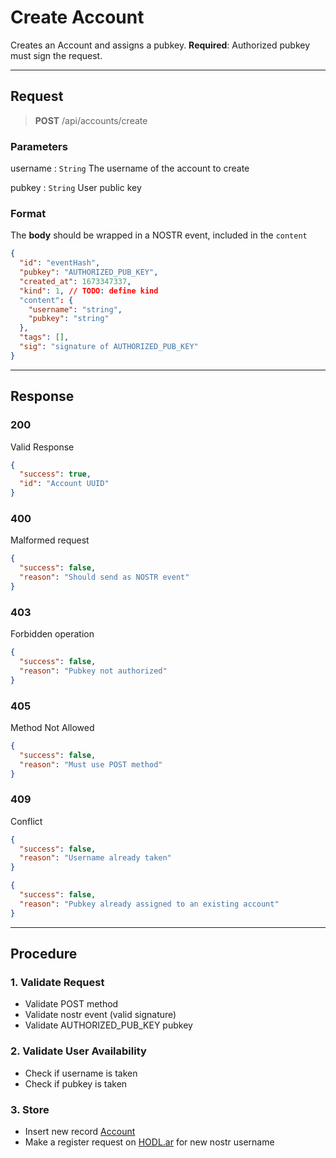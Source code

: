 # Create Account

Creates an Account and assigns a pubkey.
**Required**: Authorized pubkey must sign the request.

---

## Request

> **POST** /api/accounts/create

### Parameters

username
: `String`
The username of the account to create

pubkey
: `String`
User public key

### Format

The **body** should be wrapped in a NOSTR event, included in the `content`

```json highlight=7-8
{
  "id": "eventHash",
  "pubkey": "AUTHORIZED_PUB_KEY",
  "created_at": 1673347337,
  "kind": 1, // TODO: define kind
  "content": {
    "username": "string",
    "pubkey": "string"
  },
  "tags": [],
  "sig": "signature of AUTHORIZED_PUB_KEY"
}
```

---

## Response

### 200

Valid Response

```json
{
  "success": true,
  "id": "Account UUID"
}
```

### 400

Malformed request

```json
{
  "success": false,
  "reason": "Should send as NOSTR event"
}
```

### 403

Forbidden operation

```json
{
  "success": false,
  "reason": "Pubkey not authorized"
}
```

### 405

Method Not Allowed

```json
{
  "success": false,
  "reason": "Must use POST method"
}
```

### 409

Conflict

```json
{
  "success": false,
  "reason": "Username already taken"
}
```

```json
{
  "success": false,
  "reason": "Pubkey already assigned to an existing account"
}
```

---

## Procedure

### 1. Validate Request

- Validate POST method
- Validate nostr event (valid signature)
- Validate AUTHORIZED_PUB_KEY pubkey

### 2. Validate User Availability

- Check if username is taken
- Check if pubkey is taken

### 3. Store

- Insert new record [Account](/wallet-provider/ledger/models/account)
- Make a register request on [HODL.ar](/identity-provider/) for new nostr username
